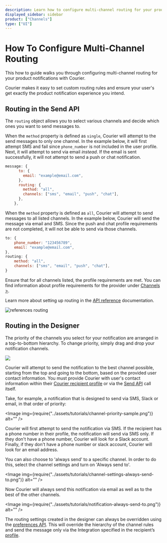 ```yaml
---
description: Learn how to configure multi-channel routing for your product notifications with Courier.
displayed_sidebar: sidebar
product: ["Channels"]
type: ["UI"]
---
```



# How To Configure Multi-Channel Routing

This how to guide walks you through configuring multi-channel routing for your product notifications with Courier.

Courier makes it easy to set custom routing rules and ensure your user's get exactly the product notification experience you intend.

## Routing in the Send API

The `routing` object allows you to select various channels and decide which ones you want to send messages to.

When the `method` property is defined as `single`, Courier will attempt to the send messages to only one channel. In the example below, it will first attempt SMS and fail since `phone_number` is not included in the user profile. Next, it will attempt to send via email _instead_. If the email is sent successfully, it will not attempt to send a push or chat notification.

```js
message: {
      to: {
        email: "example@email.com",
      },
      routing: {
        method: "all",
        channels: ["sms", "email", "push", "chat"],
      },
    },
```

When the `method` property is defined as `all`, Courier will attempt to send messages to all listed channels. In the example below, Courier will send the message via email and SMS. Since the push and chat profile requirements are not completed, it will not be able to send via those channels.

```js
to: {
    phone_number: "123456789",
    email: "example@email.com",
},
routing: {
    method: "all",
    channels: ["sms", "email", "push", "chat"],
}
```

Ensure that for all channels listed, the profile requirements are met. You can find information about profile requirements for the provider under [Channels >](https://www.courier.com/docs/platform/channels/).

Learn more about setting up routing in the [API reference](https://www.courier.com/docs/reference/send/message/) documentation.

![references routing](https://user-images.githubusercontent.com/28051494/195457907-1c547277-a15a-4a81-ace2-c0138e2878f0.png)

## Routing in the Designer

The priority of the channels you select for your notification are arranged in a top-to-bottom hierarchy. To change priority, simply drag and drop your notification channels.

<GifWrapper width={714} height={378}>

![](../assets/tutorials/reorder-channel-priority.gif)

</GifWrapper>

Courier will attempt to send the notification to the best channel possible, starting from the top and going to the bottom, based on the provided user contact information. You must provide Courier with user's contact information within their [Courier recipient profile](../reference/profiles/intro.mdx) or via the [Send API](../reference/send/message.mdx) call itself.

Take, for example, a notification that is designed to send via SMS, Slack or email, in that order of priority:

<Image img={require("../assets/tutorials/channel-priority-sample.png")} alt="" />

Courier will first attempt to send the notification via SMS. If the recipient has a phone number in their profile, the notification will send via SMS only. If they don't have a phone number, Courier will look for a Slack account. Finally, if they don't have a phone number or slack account, Courier will look for an email address.

You can also choose to 'always send' to a specific channel. In order to do this, select the channel settings and turn on 'Always send to'.

<Image img={require("../assets/tutorials/channel-settings-always-send-to.png")} alt="" />

Now Courier will always send this notification via email as well as to the best of the other channels.

<Image img={require("../assets/tutorials/notification-always-send-to.png")} alt="" />

The routing settings created in the designer can always be overridden using the [preferences API](../reference/user-preferences/introduction.mdx). This will override the hierarchy of the channel rules and send the message only via the Integration specified in the recipient’s [profile](../reference/profiles/intro.mdx).
